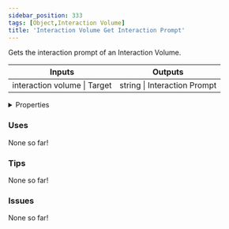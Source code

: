 ```yaml
---
sidebar_position: 333
tags: [Object,Interaction Volume]
title: 'Interaction Volume Get Interaction Prompt'
---
```


Gets the interaction prompt of an Interaction Volume.



<IChip uuid="0c351297-db4d-43e7-81a3-95dc5ddde401"/>

<table><thead><tr><th>Inputs</th><th>Outputs</th></tr></thead><tbody><tr><td>interaction volume | Target</td><td>string | Interaction Prompt</td></tr></tbody></table>

<details>
  <summary>Properties</summary>
  <div>
    <div>
    <table>
      <tbody>
        <tr>
          <td>Is beta required?</td>
          <td>No</td>
        </tr>
        <tr>
          <td>Is chip a trolling risk?</td>
          <td>No</td>
        </tr>
        <tr>
          <td>Is chip a role assignment risk?</td>
          <td>No</td>
        </tr>
        <tr>
          <td>Chip UUID</td>
          <td>0c351297-db4d-43e7-81a3-95dc5ddde401</td>
        </tr>
        <tr>
          <td>Room availability</td>
          <td>Available everywhere</td>
        </tr>
      </tbody>
    </table>
    </div>
  </div>
</details>

### Uses

None so far!

### Tips

None so far!

### Issues

None so far!